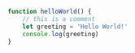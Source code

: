 <article>
 
```js
function helloWorld() {
    // this is a comment
    let greeting = 'Hello World!'
    console.log(greeting)
}
```
 
</article>
 